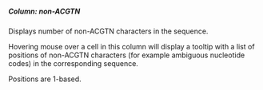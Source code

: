 ##### Column: non-ACGTN

Displays number of non-ACGTN characters in the sequence.

Hovering mouse over a cell in this column will display a tooltip with a list of positions of non-ACGTN characters (for example ambiguous nucleotide codes) in the corresponding sequence.

Positions are 1-based.
